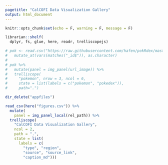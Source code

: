 ```yaml
---
pagetitle: "CalCOFI Data Visualization Gallery"
output: html_document
---
```


```r
knitr::opts_chunk$set(echo = F, warning = F, message = F)
```

```r
librarian::shelf(
  dplyr, fs, glue, here, readr, trelliscopejs)

# pok <- read.csv("https://raw.githubusercontent.com/hafen/pokRdex/master/pokRdex_mod.csv") %>%
#   mutate_at(vars(matches("_id$")), as.character)
# 
# pok %>%
#   mutate(panel = img_panel(url_image)) %>%
#   trelliscope(
#     "pokemon", nrow = 3, ncol = 6,
#     state = list(labels = c("pokemon", "pokedex")),
#     path=".")

dir_delete("appfiles")

read_csv(here("figures.csv")) %>%
  mutate(
    panel = img_panel_local(rel_path)) %>%
  trelliscope(
    "CalCOFI Data Visualization Gallery", 
    ncol = 2,
    path = ".",
    state = list(
      labels = c(
        "type", "region",
        "source", "source_link",
        "caption_md")))
```

